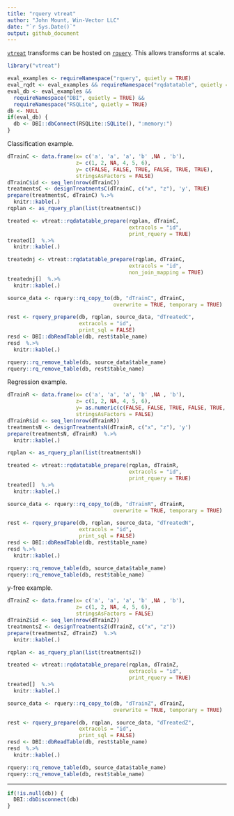 ```yaml
---
title: "rquery vtreat"
author: "John Mount, Win-Vector LLC"
date: "`r Sys.Date()`"
output: github_document
---
```


[`vtreat`](https://github.com/WinVector/vtreat) transforms can be hosted on [`rquery`](https://github.com/WinVector/rquery).  This allows transforms at scale.

```r
library("vtreat")

eval_examples <- requireNamespace("rquery", quietly = TRUE)
eval_rqdt <- eval_examples && requireNamespace("rqdatatable", quietly = TRUE)
eval_db <- eval_examples &&
  requireNamespace("DBI", quietly = TRUE) &&
  requireNamespace("RSQLite", quietly = TRUE)
db <- NULL
if(eval_db) {
  db <- DBI::dbConnect(RSQLite::SQLite(), ":memory:")
}
```

Classification example.

```r
dTrainC <- data.frame(x= c('a', 'a', 'a', 'b' ,NA , 'b'),
                      z= c(1, 2, NA, 4, 5, 6),
                      y= c(FALSE, FALSE, TRUE, FALSE, TRUE, TRUE),
                      stringsAsFactors = FALSE)
dTrainC$id <- seq_len(nrow(dTrainC))
treatmentsC <- designTreatmentsC(dTrainC, c("x", "z"), 'y', TRUE)
prepare(treatmentsC, dTrainC) %.>%
  knitr::kable(.)
rqplan <- as_rquery_plan(list(treatmentsC))
```

```r
treated <- vtreat::rqdatatable_prepare(rqplan, dTrainC, 
                                       extracols = "id", 
                                       print_rquery = TRUE)
treated[]  %.>%
  knitr::kable(.)

treatednj <- vtreat::rqdatatable_prepare(rqplan, dTrainC, 
                                       extracols = "id", 
                                       non_join_mapping = TRUE)
treatednj[]  %.>%
  knitr::kable(.)
```

```r
source_data <- rquery::rq_copy_to(db, "dTrainC", dTrainC,
                                  overwrite = TRUE, temporary = TRUE)

rest <- rquery_prepare(db, rqplan, source_data, "dTreatedC",
                       extracols = "id",
                       print_sql = FALSE)
resd <- DBI::dbReadTable(db, rest$table_name)
resd  %.>%
  knitr::kable(.)

rquery::rq_remove_table(db, source_data$table_name)
rquery::rq_remove_table(db, rest$table_name)
```

Regression example.


```r
dTrainR <- data.frame(x= c('a', 'a', 'a', 'b' ,NA , 'b'),
                      z= c(1, 2, NA, 4, 5, 6),
                      y= as.numeric(c(FALSE, FALSE, TRUE, FALSE, TRUE, TRUE)),
                      stringsAsFactors = FALSE)
dTrainR$id <- seq_len(nrow(dTrainR))
treatmentsN <- designTreatmentsN(dTrainR, c("x", "z"), 'y')
prepare(treatmentsN, dTrainR)  %.>%
  knitr::kable(.)

rqplan <- as_rquery_plan(list(treatmentsN))
```

```r
treated <- vtreat::rqdatatable_prepare(rqplan, dTrainR, 
                                       extracols = "id", 
                                       print_rquery = TRUE)
treated[]  %.>%
  knitr::kable(.)
```

```r
source_data <- rquery::rq_copy_to(db, "dTrainR", dTrainR,
                                  overwrite = TRUE, temporary = TRUE)

rest <- rquery_prepare(db, rqplan, source_data, "dTreatedN",
                       extracols = "id",
                       print_sql = FALSE)
resd <- DBI::dbReadTable(db, rest$table_name)
resd %.>%
  knitr::kable(.)

rquery::rq_remove_table(db, source_data$table_name)
rquery::rq_remove_table(db, rest$table_name)
```



y-free example.


```r
dTrainZ <- data.frame(x= c('a', 'a', 'a', 'b' ,NA , 'b'),
                      z= c(1, 2, NA, 4, 5, 6),
                      stringsAsFactors = FALSE)
dTrainZ$id <- seq_len(nrow(dTrainZ))
treatmentsZ <- designTreatmentsZ(dTrainZ, c("x", "z"))
prepare(treatmentsZ, dTrainZ)  %.>%
  knitr::kable(.)

rqplan <- as_rquery_plan(list(treatmentsZ))
```

```r
treated <- vtreat::rqdatatable_prepare(rqplan, dTrainZ, 
                                       extracols = "id", 
                                       print_rquery = TRUE)
treated[]  %.>%
  knitr::kable(.)
```

```r
source_data <- rquery::rq_copy_to(db, "dTrainZ", dTrainZ,
                                  overwrite = TRUE, temporary = TRUE)

rest <- rquery_prepare(db, rqplan, source_data, "dTreatedZ",
                       extracols = "id",
                       print_sql = FALSE)
resd <- DBI::dbReadTable(db, rest$table_name)
resd  %.>%
  knitr::kable(.)

rquery::rq_remove_table(db, source_data$table_name)
rquery::rq_remove_table(db, rest$table_name)
```


---------------


```r
if(!is.null(db)) {
  DBI::dbDisconnect(db)
}
```

